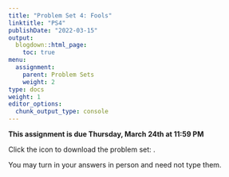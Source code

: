 ```yaml
---
title: "Problem Set 4: Fools"
linktitle: "PS4"
publishDate: "2022-03-15"
output:
  blogdown::html_page:
    toc: true
menu:
  assignment:
    parent: Problem Sets
    weight: 2
type: docs
weight: 1
editor_options:
  chunk_output_type: console
---
```



:::fyi
**This assignment is due Thursday, March 24th at 11:59 PM**


Click the icon to download the problem set: [<i class="fas fa-file-download"></i>](/ps/PS4.pdf).

You may turn in your answers in person and need not type them. 
:::
